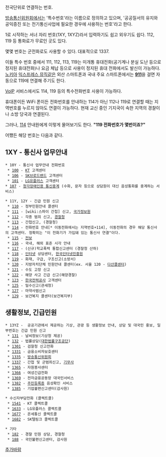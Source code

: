 전국단위로 연결하는 번호.

[[방송통신위원회]]에서는 '특수번호'라는 이름으로 정의하고 있으며, '공공질서의 유지와 공익증진 또는 전기통신사업에 필요한 경우에 사용하는 번호'라고 한다.

1로 시작하는 서너 자리 번호(1XY, 1XYZ)라서 입력하기도 쉽고 외우기도 쉽다. 112, 119 등 통화료가 무료인 곳도 있다.

몇몇 번호는 군전화로도 사용할 수 있다. 대표적으로 1337.

이들 특수 번호 중에서 111, 112, 113, 119는 미개통 휴대전화(공기계나 분실 도난 등으로 정지된 휴대전화)나 요금 체납 등으로 사용이 정지된 휴대 전화에서도 발신이 가능하다. [[노키아]] [[익스프레스 뮤직]]같은 외산 스마트폰과 국내 주요 스마트폰에서는 '''[[911]]'''을 걸면 자동으로 119에 연결해 주기도 한다.

[[VoIP]] 서비스에서도 114, 119 등의 특수전화번호 사용이 가능하다.

휴대폰이든 WiFi 폰이든 전화번호를 안내하는 114가 아닌 112나 119로 연결할 때는 지역번호를 누르지 않아도 연결이 가능하다. 현재 교신 중인 기지국이 속한 지역의 경찰이나 소방 당국과 연결된다.
 
그러나, [[114]] 안내원에게 이렇게 물어보기도 한다. '''"119 전화번호가 몇번이죠?"'''

어쨌든 해당 번호는 다음과 같다.
== 1XY - 통신사 업무안내 ==
 * 10Y - 통신사 업무안내 전화번호
  * [[100]] - [[KT]] 고객센터
  * [[106]] - [[SK브로드밴드]] 고객센터
  * [[101]] - [[LG유플러스]] 고객센터
 * [[107]] - [http://www.relaycall.or.kr 청각장애인용 통신중계] (수화, 문자 등으로 상담원이 대신 음성통화를 중계하는 서비스)

 * 11Y, 12Y - 긴급 민원 신고
  * [[110]] - 정부민원안내 콜센터
  * [[111]] - [wiki:스파이 간첩] 신고, [[국가정보원]]
  * [[112]] - 각종 범죄 신고, [[경찰청]]
  * [[113]] - 간첩신고, (경찰청)
  * [[114]] - 전화번호 안내[* 이동전화에서는 지역번호+114], 이동전화의 경우 해당 통신사의 고객센터. 정확히는 "이 전화기가 가입돼 있는 통신사 연결"이다.
  * [[115]] - [[전보]]
  * [[116]] - 국내, 해외 표준 시각 안내
  * [[117]] - (신규)학교폭력 통합신고센터 (경찰청 산하)
  * [[118]] - [[인터넷]] 상담센터, [[한국인터넷진흥원]]
  * [[119]] - 화재, 구급, 구조신고(소방서)
  * [[120]] - 지방자치단체 민원안내 콜센터(ex. 서울 120 - [[다산콜센터]])
  * [[121]] - 수도 고장 신고 
  * [[122]] - 해양 사고 긴급 신고(해양경찰)
  * [[123]] - [[한국전력공사]] 고객센터
  * [[125]] - 밀수신고(관세청)
  * [[127]] - 마약사범신고
  * [[129]] - 보건복지 콜센터(보건복지부)

== 생활정보, 긴급민원 ==
 * 13YZ -  공공기관에서 제공하는 기상, 관광 등 생활정보 안내, 상담 및 대국민 홍보, 일부번호는 긴급 민원 신고
  * [[131]] - 날씨정보(기상청 제공)
  * [[132]] - 법률상담([[대한법률구조공단]])
  * [[1301]] - 검찰청 신고전화
  * [[1331]] - 금융소비자보호센터
  * [[1335]] - [[방송통신위원회]]
  * [[1337]] - 간첩 및 군범죄신고, [[국군기무사령부|기무사]]
  * [[1365]] - 자원봉사센터
  * [[1366]] - 여성긴급전화
  * [[1369]] - 전자금융공동망 대국민서비스
  * [[1382]] - [[주민등록증]] 음성확인 서비스
  * [[1385]] - 기업불편신고센터(감사원)

 * 수신자부담전화 (콜렉트콜)
  * [[1541]] - KT 콜렉트콜
  * [[1633]] - LG유플러스 콜렉트콜
  * [[1677]] - 온세통신 콜렉트콜
  * [[1682]] - SK텔링크 콜렉트콜

 * 기타
  * [[182]] - 경찰 민원 상담, 경찰청
  * [[188]] - 국민불편신고센터, 감사원

[[추가바람]]
